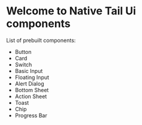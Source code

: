 # Welcome to Native Tail Ui components

List of prebuilt components:

- Button
- Card
- Switch
- Basic Input
- Floating Input
- Alert Dialog
- Bottom Sheet
- Action Sheet
- Toast
- Chip
- Progress Bar
